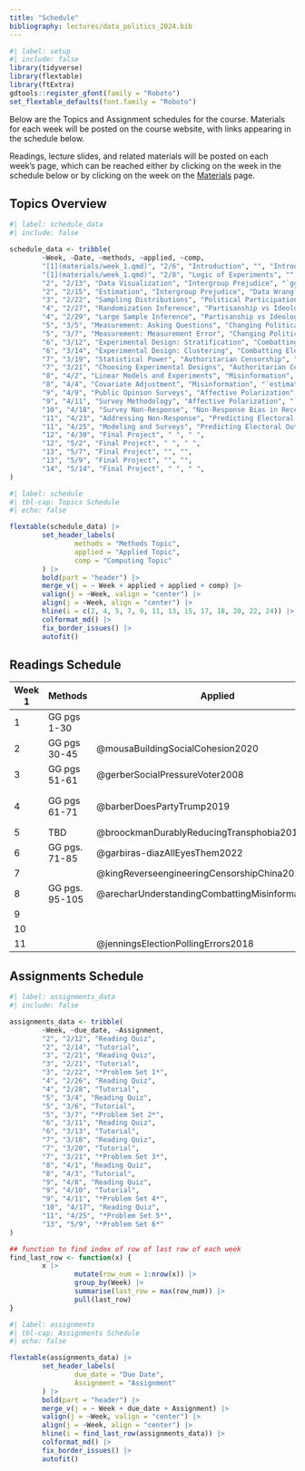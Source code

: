 ```yaml
---
title: "Schedule"
bibliography: lectures/data_politics_2024.bib
---
```


```r
#| label: setup
#| include: false
library(tidyverse)
library(flextable)
library(ftExtra)
gdtools::register_gfont(family = "Roboto")
set_flextable_defaults(font.family = "Roboto")
```

Below are the Topics and Assignment schedules for the course. Materials for each week will be posted on the course website, with links appearing in the schedule below.

Readings, lecture slides, and related materials will be posted on each week's page, which can be reached either by clicking on the week in the schedule below or by clicking on the week on the [Materials](materials.qmd) page.

## Topics Overview

```r
#| label: schedule_data
#| include: false

schedule_data <- tribble(
        ~Week, ~Date, ~methods, ~applied, ~comp,
        "[1](materials/week_1.qmd)", "2/6", "Introduction", "", "Introduction to `R`",
        "[1](materials/week_1.qmd)", "2/8", "Logic of Experiments", "", "`R` Basics",
        "2", "2/13", "Data Visualization", "Intergroup Prejudice", "`ggplot2` Basics",
        "2", "2/15", "Estimation", "Intergroup Prejudice", "Data Wrangling with `dplyr`",
        "3", "2/22", "Sampling Distributions", "Political Participation", "Base R",
        "4", "2/27", "Randomization Inference", "Partisanship vs Ideology", "Functions",
        "4", "2/29", "Large Sample Inference", "Partisanship vs Ideology", "Iteration",
        "5", "3/5", "Measurement: Asking Questions", "Changing Political Beliefs", "Data Types and Recoding Data",
        "5", "3/7", "Measurement: Measurement Error", "Changing Political Beliefs", "Data Types and Recoding Data",
        "6", "3/12", "Experimental Design: Stratification", "Combatting Electoral Fraud", "`randomizr` package",
        "6", "3/14", "Experimental Design: Clustering", "Combatting Electoral Fraud", "`randomizr` package",
        "7", "3/19", "Statistical Power", "Authoritarian Censorship", "Simulations",
        "7", "3/21", "Choosing Experimental Designs", "Authoritarian Censorship", "Simulations",
        "8", "4/2", "Linear Models and Experiments", "Misinformation", "Linear Modeling with `lm`",
        "8", "4/4", "Covariate Adjustment", "Misinformation", "`estimatr` package",
        "9", "4/9", "Public Opinion Surveys", "Affective Polarization", "`survey` package",
        "9", "4/11", "Survey Methodology", "Affective Polarization", "`survey` package",
        "10", "4/18", "Survey Non-Response", "Non-Response Bias in Recent Elections", " ",
        "11", "4/23", "Addressing Non-Response", "Predicting Electoral Outcomes", "",
        "11", "4/25", "Modeling and Surveys", "Predicting Electoral Outcomes", "",
        "12", "4/30", "Final Project", " ", " ",
        "12", "5/2", "Final Project", " ", " ",
        "13", "5/7", "Final Project", "", "",
        "13", "5/9", "Final Project", "", "",
        "14", "5/14", "Final Project", " ", " ",
)

```

```r
#| label: schedule
#| tbl-cap: Topics Schedule
#| echo: false

flextable(schedule_data) |>
        set_header_labels(
                methods = "Methods Topic",
                applied = "Applied Topic",
                comp = "Computing Topic"
        ) |>
        bold(part = "header") |>
        merge_v(j = ~ Week + applied + applied + comp) |>
        valign(j = ~Week, valign = "center") |>
        align(j = ~Week, align = "center") |>
        hline(i = c(2, 4, 5, 7, 9, 11, 13, 15, 17, 18, 20, 22, 24)) |>
        colformat_md() |>
        fix_border_issues() |>
        autofit()
```

## Readings Schedule

| **Week 1** | **Methods**    | **Applied**                                       | **Computation**                                                                                                                            |
|---------------------|-----------------|-----------------|-----------------|
| 1          | GG pgs 1-30    |                                                   | RDS [2](https://r4ds.hadley.nz/workflow-basics)                                                                                            |
| 2          | GG pgs 30-45   | @mousaBuildingSocialCohesion2020                  | RDS [1](https://r4ds.hadley.nz/data-visualize), [3](https://r4ds.hadley.nz/data-transform)                                                 |
| 3          | GG pgs 51-61   | @gerberSocialPressureVoter2008                    | RDS [27.1-27.2](https://r4ds.hadley.nz/base-r)                                                                                             |
| 4          | GG pgs 61-71   | @barberDoesPartyTrump2019                         | RDS [25.1-25.2](https://r4ds.hadley.nz/functions), [26](https://r4ds.hadley.nz/iteration), [27.5](https://r4ds.hadley.nz/base-r#for-loops) |
| 5          | TBD            | @broockmanDurablyReducingTransphobia2016          |                                                                                                                                            |
| 6          | GG pgs. 71-85  | @garbiras-diazAllEyesThem2022                     |                                                                                                                                            |
| 7          |                | @kingReverseengineeringCensorshipChina2014        |                                                                                                                                            |
| 8          | GG pgs. 95-105 | @arecharUnderstandingCombattingMisinformation2023 |                                                                                                                                            |
| 9          |                |                                                   |                                                                                                                                            |
| 10         |                |                                                   |                                                                                                                                            |
| 11         |                | @jenningsElectionPollingErrors2018                |                                                                                                                                            |

## Assignments Schedule

```r
#| label: assignments_data
#| include: false

assignments_data <- tribble(
        ~Week, ~due_date, ~Assignment,
        "2", "2/12", "Reading Quiz",
        "2", "2/14", "Tutorial",
        "3", "2/21", "Reading Quiz",
        "3", "2/21", "Tutorial",
        "3", "2/22", "*Problem Set 1*",
        "4", "2/26", "Reading Quiz",
        "4", "2/28", "Tutorial",
        "5", "3/4", "Reading Quiz",
        "5", "3/6", "Tutorial",
        "5", "3/7", "*Problem Set 2*",
        "6", "3/11", "Reading Quiz",
        "6", "3/13", "Tutorial",
        "7", "3/18", "Reading Quiz",
        "7", "3/20", "Tutorial",
        "7", "3/21", "*Problem Set 3*",
        "8", "4/1", "Reading Quiz",
        "8", "4/3", "Tutorial",
        "9", "4/8", "Reading Quiz",
        "9", "4/10", "Tutorial",
        "9", "4/11", "*Problem Set 4*",
        "10", "4/17", "Reading Quiz",
        "11", "4/25", "*Problem Set 5*",
        "13", "5/9", "*Problem Set 6*"
)

## function to find index of row of last row of each week
find_last_row <- function(x) {
        x |>
                mutate(row_num = 1:nrow(x)) |>
                group_by(Week) |>
                summarise(last_row = max(row_num)) |>
                pull(last_row)
}


```

```r
#| label: assignments
#| tbl-cap: Assignments Schedule
#| echo: false

flextable(assignments_data) |>
        set_header_labels(
                due_date = "Due Date",
                Assignment = "Assignment"
        ) |>
        bold(part = "header") |>
        merge_v(j = ~ Week + due_date + Assignment) |>
        valign(j = ~Week, valign = "center") |>
        align(j = ~Week, align = "center") |>
        hline(i = find_last_row(assignments_data)) |>
        colformat_md() |>
        fix_border_issues() |>
        autofit()
```